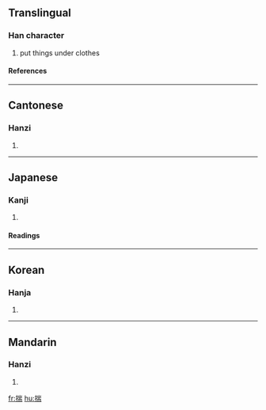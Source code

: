 ==Translingual==
===Han character===
{{Han char|rn=64|rad=手|as=09|sn=12|four=5202<sub>7</sub>|canj=手山一月 (QUMB)}}
# put things under clothes
====References====
{{Han ref|kx=0443.130|dkj=12371|dj=0794.130|hdz=31917.060|uh=63E3|ud=25571|bh=B4A2|bd=46242}}
----
==Cantonese==
===Hanzi===
{{yue-hanzi|jyut=|y=cheui2, chyun2}}
# {{defn|Cantonese}}
----
==Japanese==
===Kanji===
{{ja-kanji|grade=|rs=手09}}
# {{defn|Japanese}} 
====Readings====
{{ja-readings|on=[[し]] (shi), [[すい]] (sui), [[たん]] (tan)|kun=[[はかる]] (hakaru), [[こころみる]] (kokoromiru), [[さだめる]] (sadameru)}}
----
==Korean==
===Hanja===
{{ko-hanja|hangeul=[[취]], [[타]]|eumhun=|rv=chwi, ta|mr=ch'wi, t'a|y=chwi, tha}}
# {{defn|Korean}}
----
==Mandarin==
===Hanzi===
{{cmn-hanzi|pin=[[chuǎi]] (chuai3)|wg=ch'uai<sup>3</sup>}}
# {{defn|Mandarin}}

[[fr:揣]]
[[hu:揣]]